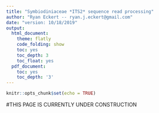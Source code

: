 ```yaml
---
title: "Symbiodiniaceae *ITS2* sequence read processing"
author: "Ryan Eckert -- ryan.j.eckert@gmail.com"
date: "version: 10/18/2019"
output:
  html_document:
    theme: flatly
    code_folding: show
    toc: yes
    toc_depth: 3
    toc_float: yes
  pdf_document:
    toc: yes
    toc_depth: '3'
---
```


```r
knitr::opts_chunk$set(echo = TRUE)
```

#THIS PAGE IS CURRENTLY UNDER CONSTRUCTION